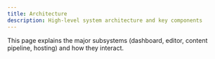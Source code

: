```yaml
---
title: Architecture
description: High-level system architecture and key components
---
```


This page explains the major subsystems (dashboard, editor, content pipeline, hosting) and how they interact.

